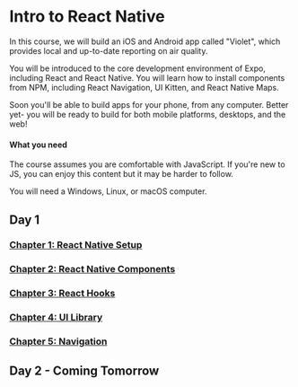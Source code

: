 

# Intro to React Native

In this course, we will build an iOS and Android app called "Violet", which provides local and up-to-date reporting on air quality.

You will be introduced to the core development environment of Expo, including React and React Native. You will learn how to install components from NPM, including React Navigation, UI Kitten, and React Native Maps.

Soon you'll be able to build apps for your phone, from any computer. Better yet- you will be ready to build for both mobile platforms, desktops, and the web!

#### What you need

The course assumes you are comfortable with JavaScript. If you're new to JS, you can enjoy this content but it may be harder to follow. 

You will need a Windows, Linux, or macOS computer.

## Day 1

### [Chapter 1: React Native Setup](/react-native-setup)
### [Chapter 2: React Native Components](/react-native-components)
### [Chapter 3: React Hooks](/react-hooks)
### [Chapter 4: UI Library](/react-native-ui)
### [Chapter 5: Navigation](/react-native-navigation)


## Day 2 - Coming Tomorrow

<!--- © Aven LLC and Aven Contributors. Licensed under Creative Commons BY-NC-SA 4.0 https://creativecommons.org/licenses/by-nc-sa/4.0/ -->